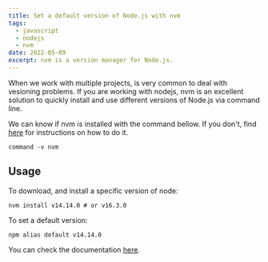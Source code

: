 ```yaml
---
title: Set a default version of Node.js with nvm
tags:
  - javascript
  - nodejs
  - nvm
date: 2022-05-09
excerpt: nvm is a version manager for Node.js.
---
```


When we work with multiple projects, is very common to deal with vesioning problems. If you are working with nodejs, nvm is an excellent solution to quickly install and use different versions of Node.js via command line.

We can know if nvm is installed with the command bellow. If you don't, find [here](https://github.com/nvm-sh/nvm) for instructions on how to do it.

```console
command -v nvm
```

## Usage

To download, and install a specific version of node:

```console
nvm install v14.14.0 # or v16.3.0
```

To set a default version:

```console
npm alias default v14.14.0
```

You can check the documentation [here](https://github.com/nvm-sh/nvm).
